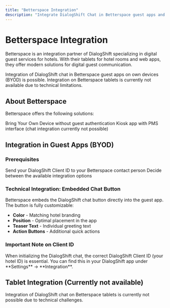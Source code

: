 ```yaml
---
title: "Betterspace Integration"
description: "Integrate DialogShift Chat in Betterspace guest apps and tablets"
---
```


# Betterspace Integration

Betterspace is an integration partner of DialogShift specializing in digital guest services for hotels. With their tablets for hotel rooms and web apps, they offer modern solutions for digital guest communication.

<Info>
  Integration of DialogShift chat in Betterspace guest apps on own devices (BYOD) is possible. Integration on Betterspace tablets is currently not available due to technical limitations.
</Info>

## About Betterspace

Betterspace offers the following solutions:

<CardGroup cols={2}>
  <Card title="IQ App with BYOD" icon="mobile">
    Bring Your Own Device without guest authentication
  </Card>
  <Card title="Tablet Solution" icon="tablet">
    Kiosk app with PMS interface (chat integration currently not possible)
  </Card>
</CardGroup>

## Integration in Guest Apps (BYOD)

### Prerequisites

<Steps>
  <Step title="Provide DialogShift Client ID">
    Send your DialogShift Client ID to your Betterspace contact person
  </Step>
  <Step title="Choose integration type">
    Decide between the available integration options
  </Step>
</Steps>

### Technical Integration: Embedded Chat Button

<Card icon="code" color="#4887F0">
  Betterspace embeds the DialogShift chat button directly into the guest app. The button is fully customizable:
  
  - **Color** - Matching hotel branding
  - **Position** - Optimal placement in the app
  - **Teaser Text** - Individual greeting text
  - **Action Buttons** - Additional quick actions
</Card>

### Important Note on Client ID

<Warning>
  When initializing the DialogShift chat, the correct DialogShift Client ID (your hotel ID) is essential. You can find this in your DialogShift app under **Settings** → **Integration**.
</Warning>

## Tablet Integration (Currently not available)

<Note>
  Integration of DialogShift chat on Betterspace tablets is currently not possible due to technical challenges.
</Note> 